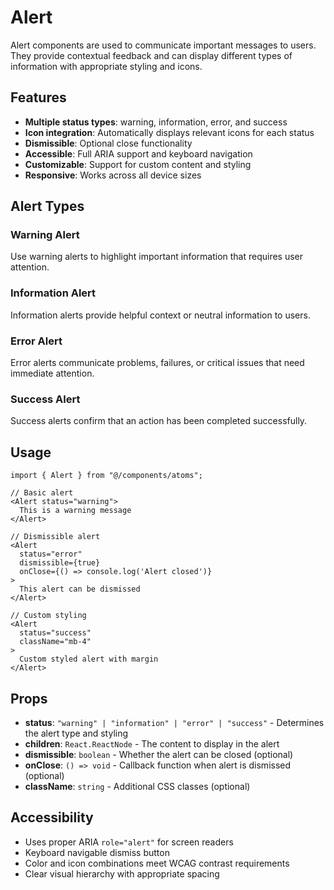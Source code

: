 
<Meta of={AlertStories}/>

# Alert

Alert components are used to communicate important messages to users. They provide contextual feedback and can display different types of information with appropriate styling and icons.

## Features

- **Multiple status types**: warning, information, error, and success
- **Icon integration**: Automatically displays relevant icons for each status
- **Dismissible**: Optional close functionality
- **Accessible**: Full ARIA support and keyboard navigation
- **Customizable**: Support for custom content and styling
- **Responsive**: Works across all device sizes

## Alert Types

### Warning Alert
Use warning alerts to highlight important information that requires user attention.

<Canvas of={AlertStories.Warning}/>

### Information Alert
Information alerts provide helpful context or neutral information to users.

<Canvas of={AlertStories.Information}/>

### Error Alert
Error alerts communicate problems, failures, or critical issues that need immediate attention.

<Canvas of={AlertStories.ErrorAlert}/>

### Success Alert
Success alerts confirm that an action has been completed successfully.

<Canvas of={AlertStories.Success}/>


## Usage

```tsx
import { Alert } from "@/components/atoms";

// Basic alert
<Alert status="warning">
  This is a warning message
</Alert>

// Dismissible alert
<Alert 
  status="error" 
  dismissible={true}
  onClose={() => console.log('Alert closed')}
>
  This alert can be dismissed
</Alert>

// Custom styling
<Alert 
  status="success" 
  className="mb-4"
>
  Custom styled alert with margin
</Alert>
```

## Props

- **status**: `"warning" | "information" | "error" | "success"` - Determines the alert type and styling
- **children**: `React.ReactNode` - The content to display in the alert
- **dismissible**: `boolean` - Whether the alert can be closed (optional)
- **onClose**: `() => void` - Callback function when alert is dismissed (optional)
- **className**: `string` - Additional CSS classes (optional)

## Accessibility

- Uses proper ARIA `role="alert"` for screen readers
- Keyboard navigable dismiss button
- Color and icon combinations meet WCAG contrast requirements
- Clear visual hierarchy with appropriate spacing
